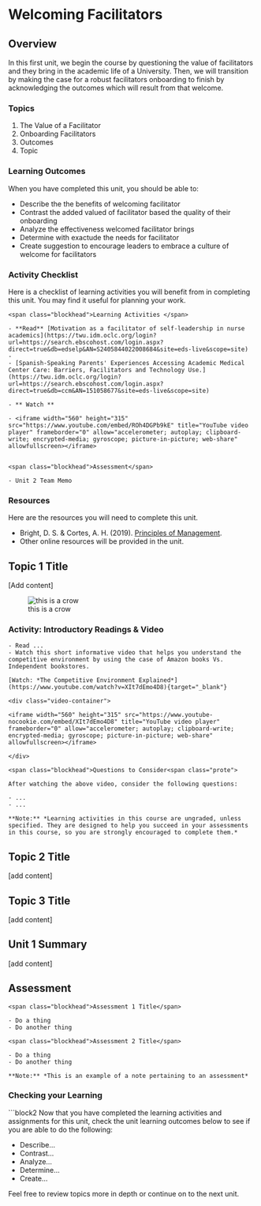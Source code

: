 #  Welcoming Facilitators 


## Overview {-}

In this first unit, we begin the course by questioning the value of facilitators and they bring in the academic life of a University. Then, we will transition by making the case for a robust facilitators onboarding to finish by acknowledging the outcomes which will result from that welcome.     

### Topics {-}

1. The Value of a Facilitator 
2. Onboarding Facilitators  
3. Outcomes   
4. Topic  

### Learning Outcomes {-}

When you have completed this unit, you should be able to:

- Describe the the benefits of welcoming facilitator 
- Contrast the added valued of facilitator based the quality of their onboarding 
- Analyze the effectiveness welcomed facilitator brings
- Determine with exactude the needs for facilitator
- Create suggestion to encourage leaders to embrace a culture of welcome for facilitators

### Activity Checklist{-}

Here is a checklist of learning activities you will benefit from in completing this unit. You may find it useful for planning your work.

```block2

<span class="blockhead">Learning Activities </span>

- **Read** [Motivation as a facilitator of self-leadership in nurse academics](https://twu.idm.oclc.org/login?url=https://search.ebscohost.com/login.aspx?direct=true&db=edselp&AN=S2405844022008684&site=eds-live&scope=site)  
- 
- [Spanish-Speaking Parents' Experiences Accessing Academic Medical Center Care: Barriers, Facilitators and Technology Use.](https://twu.idm.oclc.org/login?url=https://search.ebscohost.com/login.aspx?direct=true&db=ccm&AN=151058677&site=eds-live&scope=site)

- ** Watch ** 
  
- <iframe width="560" height="315" src="https://www.youtube.com/embed/ROh4DGPb9kE" title="YouTube video player" frameborder="0" allow="accelerometer; autoplay; clipboard-write; encrypted-media; gyroscope; picture-in-picture; web-share" allowfullscreen></iframe>


```

```block2

<span class="blockhead">Assessment</span> 

- Unit 2 Team Memo  

```

### Resources {-}

Here are the resources you will need to complete this unit.

- Bright, D. S. & Cortes, A. H. (2019). [Principles of Management](https://openstax.org/details/books/principles-management){target="_blank"}.  
- Other online resources will be provided in the unit.  

## Topic 1 Title

[Add content]

![this is a crow](assets/sample/crow.jpg)

### Activity: Introductory Readings & Video {-}

```block2

- Read ...  
- Watch this short informative video that helps you understand the competitive environment by using the case of Amazon books Vs. Independent bookstores.  

[Watch: *The Competitive Environment Explained*](https://www.youtube.com/watch?v=XIt7dEmo4D8){target="_blank"}

<div class="video-container">

<iframe width="560" height="315" src="https://www.youtube-nocookie.com/embed/XIt7dEmo4D8" title="YouTube video player" frameborder="0" allow="accelerometer; autoplay; clipboard-write; encrypted-media; gyroscope; picture-in-picture; web-share" allowfullscreen></iframe>

</div>

<span class="blockhead">Questions to Consider<span class="prote">

After watching the above video, consider the following questions:

- ...  
- ...  

**Note:** *Learning activities in this course are ungraded, unless specified. They are designed to help you succeed in your assessments in this course, so you are strongly encouraged to complete them.*

```

## Topic 2 Title

[add content]

## Topic 3 Title

[add content]

## Unit 1 Summary {-}

[add content]

## Assessment{-}

```block2

<span class="blockhead">Assessment 1 Title</span>

- Do a thing  
- Do another thing  

<span class="blockhead">Assessment 2 Title</span>

- Do a thing  
- Do another thing  

**Note:** *This is an example of a note pertaining to an assessment*

```

### Checking your Learning{-}

```block2

Now that you have completed the learning activities and assignments for this unit, check the unit learning outcomes below to see if you are able to do the following:

- Describe...  
- Contrast...  
- Analyze...  
- Determine...  
- Create...  

Feel free to review topics more in depth or continue on to the next unit.

